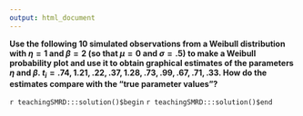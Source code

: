 ```yaml
---
output: html_document
---
```


__Use the following 10 simulated observations from a Weibull distribution with $\eta=1$ and $\beta=2$ (so that $\mu=0$ and $\sigma=.5$) to make a Weibull probability plot and use it to obtain graphical estimates of the parameters $\eta$ and $\beta$.  $t_{i}=.74, 1.21, .22, .37, 1.28, .73, .99, .67, .71, .33$. How do the estimates compare with the "true parameter values"?__

`r teachingSMRD:::solution()$begin`
`r teachingSMRD:::solution()$end`
